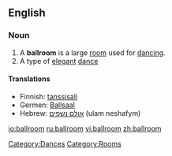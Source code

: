 ==English==
{{wikipedia}}

===Noun===
{{en-noun|pl=ballrooms}}

# A '''ballroom''' is a large [[room]] used for [[dance|dancing]].
# A type of [[elegant]] [[dance]]

====Translations====
*Finnish: [[tanssisali]]
*Germen: [[Ballsaal]]
*Hebrew: [[אולם נשפים]] (ulam neshafym) {{m}}

[[Category:Dances]]
[[Category:Rooms]]

[[io:ballroom]]
[[ru:ballroom]]
[[vi:ballroom]]
[[zh:ballroom]]
